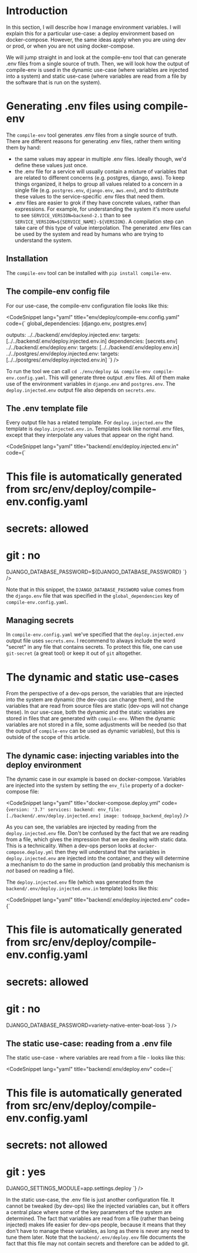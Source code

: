# Introduction

In this section, I will describe how I manage environment variables. I will explain this for a particular use-case:
a deploy environment based on docker-compose. However, the same ideas apply when you are using dev or prod,
or when you are not using docker-compose.

We will jump straight in and look at the compile-env tool that can
generate .env files from a single source of truth. Then, we will look how the output of compile-env is used in the
dynamic use-case (where variables are injected into a system) and static use-case (where variables are read from a file
by the software that is run on the system).

# Generating .env files using compile-env

The `compile-env` tool generates .env files from a single source of truth.
There are different reasons for generating .env files, rather them writing them by hand:

- the same values may appear in multiple .env files. Ideally though, we'd define these values just once.
- the .env file for a service will usually contain a mixture of variables that are related to different concerns
  (e.g. postgres, django, aws). To keep things organized, it helps to group all values related to a concern
  in a single file (e.g. `postgres.env`, `django.env`, `aws.env`), and to distribute these values to the service-specific .env files that need them.
- .env files are easier to grok if they have concrete values, rather than expressions. For example, for understanding the system
  it's more useful to see `SERVICE_VERSION=backend-2.1` than to see `SERVICE_VERSION=${SERVICE_NAME}-${VERSION}`.
  A compilation step can take care of this type of value interpolation. The generated .env files can be used by the system and read by humans
  who are trying to understand the system.

## Installation

The `compile-env` tool can be installed with `pip install compile-env`.

## The compile-env config file

For our use-case, the compile-env configuration file looks like this:

<CodeSnippet
  lang="yaml"
  title="env/deploy/compile-env.config.yaml"
  code={`
global_dependencies: [django.env, postgres.env]

outputs:
../../backend/.env/deploy.injected.env:
targets: [../../backend/.env/deploy.injected.env.in]
dependencies: [secrets.env]
../../backend/.env/deploy.env:
targets: [../../backend/.env/deploy.env.in]
../../postgres/.env/deploy.injected.env:
targets: [../../postgres/.env/deploy.injected.env.in]
`}
/>

To run the tool we can call `cd ./env/deploy && compile-env compile-env.config.yaml`. This will generate three output .env files.
All of them make use of the environment variables in `django.env` and `postgres.env`. The `deploy.injected.env`
output file also depends on `secrets.env`.

## The .env template file

Every output file has a related template. For `deploy.injected.env` the template is `deploy.injected.env.in`.
Templates look like normal .env files, except that they interpolate any values that appear on the right hand.

<CodeSnippet
  lang="yaml"
  title="backend/.env/deploy.injected.env.in"
  code={`
# This file is automatically generated from src/env/deploy/compile-env.config.yaml
#
# secrets: allowed
# git    : no

DJANGO_DATABASE_PASSWORD=\$\{DJANGO_DATABASE_PASSWORD}
`}
/>

Note that in this snippet, the `DJANGO_DATABASE_PASSWORD` value comes from the `django.env` file
that was specified in the `global_dependencies` key of `compile-env.config.yaml`.

## Managing secrets

In `compile-env.config.yaml` we've specified that the `deploy.injected.env` output file
uses `secrets.env`. I recommend to always include the word "secret" in any file that contains secrets.
To protect this file, one can use `git-secret` (a great tool) or keep it out of `git` altogether.

# The dynamic and static use-cases

From the perspective of a dev-ops person, the variables that are injected into the system are dynamic
(the dev-ops can change them), and the variables that are read from source files are static
(dev-ops will not change these). In our use-case, both the dynamic and the static variables
are stored in files that are generated with `compile-env`. When the dynamic variables are not stored in a file,
some adjustments will be needed (so that the output of `compile-env` can be used as dynamic variables),
but this is outside of the scope of this article.

## The dynamic case: injecting variables into the deploy environment

The dynamic case in our example is based on docker-compose. Variables are injected into the system
by setting the `env_file` property of a docker-compose file:

<CodeSnippet
  lang="yaml"
  title="docker-compose.deploy.yml"
  code={`
version: '3.7'
services:
  backend:
    env_file: [./backend/.env/deploy.injected.env]
    image: todoapp_backend_deploy
`}
/>

As you can see, the variables are injected by reading from the `deploy.injected.env` file.
Don't be confused by the fact that we are reading from a file, which gives the impression that we are dealing with static data.
This is a technicality. When a dev-ops person looks at `docker-compose.deploy.yml`
then they will understand that the variables in `deploy.injected.env` are injected into the container, and they will determine a mechanism to do the
same in production (and probably this mechanism is _not_ based on reading a file).

The `deploy.injected.env` file (which was generated from the `backend/.env/deploy.injected.env.in` template) looks like this:

<CodeSnippet
  lang="yaml"
  title="backend/.env/deploy.injected.env"
  code={`
# This file is automatically generated from src/env/deploy/compile-env.config.yaml
#
# secrets: allowed
# git    : no

DJANGO_DATABASE_PASSWORD=variety-native-enter-boat-loss
`}
/>

## The static use-case: reading from a .env file

The static use-case - where variables are read from a file - looks like this:

<CodeSnippet
  lang="yaml"
  title="backend/.env/deploy.env"
  code={`
# This file is automatically generated from src/env/deploy/compile-env.config.yaml
#
# secrets: not allowed
# git    : yes

DJANGO_SETTINGS_MODULE=app.settings.deploy
`}
/>

In the static use-case, the .env file is just another configuration file. It cannot be tweaked (by dev-ops) like the injected variables can,
but it offers a central place where some of the key parameters of the system are determined. The fact that variables are
read from a file (rather than being injected) makes life easier for dev-ops people, because it means that they don't have to manage these
variables, as long as there is never any need to tune them later.
Note that the `backend/.env/deploy.env` file documents the fact that this file may not contain secrets and therefore can be added to git.

